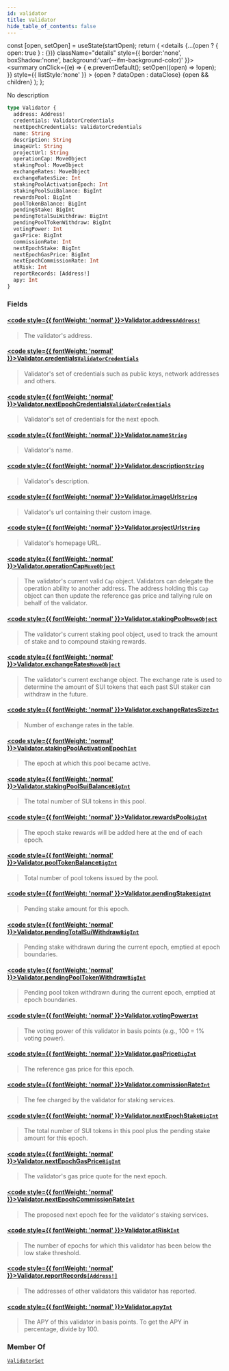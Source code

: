 ```yaml
---
id: validator
title: Validator
hide_table_of_contents: false
---
```









  const [open, setOpen] = useState(startOpen);
  return (
    <details {...(open ? { open: true } : {})} className="details" style={{ border:'none', boxShadow:'none', background:'var(--ifm-background-color)' }}>
      <summary
        onClick={(e) => {
          e.preventDefault();
          setOpen((open) => !open);
        }}
        style={{ listStyle:'none' }}
      >
      {open ? dataOpen : dataClose}
      </summary>
      {open && children}
    </details>
  );
};








No description


```graphql
type Validator {
  address: Address!
  credentials: ValidatorCredentials
  nextEpochCredentials: ValidatorCredentials
  name: String
  description: String
  imageUrl: String
  projectUrl: String
  operationCap: MoveObject
  stakingPool: MoveObject
  exchangeRates: MoveObject
  exchangeRatesSize: Int
  stakingPoolActivationEpoch: Int
  stakingPoolSuiBalance: BigInt
  rewardsPool: BigInt
  poolTokenBalance: BigInt
  pendingStake: BigInt
  pendingTotalSuiWithdraw: BigInt
  pendingPoolTokenWithdraw: BigInt
  votingPower: Int
  gasPrice: BigInt
  commissionRate: Int
  nextEpochStake: BigInt
  nextEpochGasPrice: BigInt
  nextEpochCommissionRate: Int
  atRisk: Int
  reportRecords: [Address!]
  apy: Int
}
```




### Fields

#### [<code style={{ fontWeight: 'normal' }}>Validator.<b>address</b></code>](#)<Bullet />[`Address!`](/references/sui-api/graphql/reference/objects/address) <Badge class="badge badge--secondary" text="non-null"/> <Badge class="badge badge--secondary" text="object"/> 
> 
> 
> The validator's address.
> 

#### [<code style={{ fontWeight: 'normal' }}>Validator.<b>credentials</b></code>](#)<Bullet />[`ValidatorCredentials`](/references/sui-api/graphql/reference/objects/validator-credentials) <Badge class="badge badge--secondary" text="object"/> 
> 
> 
> Validator's set of credentials such as public keys, network addresses and others.
> 

#### [<code style={{ fontWeight: 'normal' }}>Validator.<b>nextEpochCredentials</b></code>](#)<Bullet />[`ValidatorCredentials`](/references/sui-api/graphql/reference/objects/validator-credentials) <Badge class="badge badge--secondary" text="object"/> 
> 
> 
> Validator's set of credentials for the next epoch.
> 

#### [<code style={{ fontWeight: 'normal' }}>Validator.<b>name</b></code>](#)<Bullet />[`String`](/references/sui-api/graphql/reference/scalars/string) <Badge class="badge badge--secondary" text="scalar"/> 
> 
> 
> Validator's name.
> 

#### [<code style={{ fontWeight: 'normal' }}>Validator.<b>description</b></code>](#)<Bullet />[`String`](/references/sui-api/graphql/reference/scalars/string) <Badge class="badge badge--secondary" text="scalar"/> 
> 
> 
> Validator's description.
> 

#### [<code style={{ fontWeight: 'normal' }}>Validator.<b>imageUrl</b></code>](#)<Bullet />[`String`](/references/sui-api/graphql/reference/scalars/string) <Badge class="badge badge--secondary" text="scalar"/> 
> 
> 
> Validator's url containing their custom image.
> 

#### [<code style={{ fontWeight: 'normal' }}>Validator.<b>projectUrl</b></code>](#)<Bullet />[`String`](/references/sui-api/graphql/reference/scalars/string) <Badge class="badge badge--secondary" text="scalar"/> 
> 
> 
> Validator's homepage URL.
> 

#### [<code style={{ fontWeight: 'normal' }}>Validator.<b>operationCap</b></code>](#)<Bullet />[`MoveObject`](/references/sui-api/graphql/reference/objects/move-object) <Badge class="badge badge--secondary" text="object"/> 
> 
> 
> The validator's current valid `Cap` object. Validators can delegate
> the operation ability to another address. The address holding this `Cap` object
> can then update the reference gas price and tallying rule on behalf of the validator.
> 

#### [<code style={{ fontWeight: 'normal' }}>Validator.<b>stakingPool</b></code>](#)<Bullet />[`MoveObject`](/references/sui-api/graphql/reference/objects/move-object) <Badge class="badge badge--secondary" text="object"/> 
> 
> 
> The validator's current staking pool object, used to track the amount of stake
> and to compound staking rewards.
> 

#### [<code style={{ fontWeight: 'normal' }}>Validator.<b>exchangeRates</b></code>](#)<Bullet />[`MoveObject`](/references/sui-api/graphql/reference/objects/move-object) <Badge class="badge badge--secondary" text="object"/> 
> 
> 
> The validator's current exchange object. The exchange rate is used to determine
> the amount of SUI tokens that each past SUI staker can withdraw in the future.
> 

#### [<code style={{ fontWeight: 'normal' }}>Validator.<b>exchangeRatesSize</b></code>](#)<Bullet />[`Int`](/references/sui-api/graphql/reference/scalars/int) <Badge class="badge badge--secondary" text="scalar"/> 
> 
> 
> Number of exchange rates in the table.
> 

#### [<code style={{ fontWeight: 'normal' }}>Validator.<b>stakingPoolActivationEpoch</b></code>](#)<Bullet />[`Int`](/references/sui-api/graphql/reference/scalars/int) <Badge class="badge badge--secondary" text="scalar"/> 
> 
> 
> The epoch at which this pool became active.
> 

#### [<code style={{ fontWeight: 'normal' }}>Validator.<b>stakingPoolSuiBalance</b></code>](#)<Bullet />[`BigInt`](/references/sui-api/graphql/reference/scalars/big-int) <Badge class="badge badge--secondary" text="scalar"/> 
> 
> 
> The total number of SUI tokens in this pool.
> 

#### [<code style={{ fontWeight: 'normal' }}>Validator.<b>rewardsPool</b></code>](#)<Bullet />[`BigInt`](/references/sui-api/graphql/reference/scalars/big-int) <Badge class="badge badge--secondary" text="scalar"/> 
> 
> 
> The epoch stake rewards will be added here at the end of each epoch.
> 

#### [<code style={{ fontWeight: 'normal' }}>Validator.<b>poolTokenBalance</b></code>](#)<Bullet />[`BigInt`](/references/sui-api/graphql/reference/scalars/big-int) <Badge class="badge badge--secondary" text="scalar"/> 
> 
> 
> Total number of pool tokens issued by the pool.
> 

#### [<code style={{ fontWeight: 'normal' }}>Validator.<b>pendingStake</b></code>](#)<Bullet />[`BigInt`](/references/sui-api/graphql/reference/scalars/big-int) <Badge class="badge badge--secondary" text="scalar"/> 
> 
> 
> Pending stake amount for this epoch.
> 

#### [<code style={{ fontWeight: 'normal' }}>Validator.<b>pendingTotalSuiWithdraw</b></code>](#)<Bullet />[`BigInt`](/references/sui-api/graphql/reference/scalars/big-int) <Badge class="badge badge--secondary" text="scalar"/> 
> 
> 
> Pending stake withdrawn during the current epoch, emptied at epoch boundaries.
> 

#### [<code style={{ fontWeight: 'normal' }}>Validator.<b>pendingPoolTokenWithdraw</b></code>](#)<Bullet />[`BigInt`](/references/sui-api/graphql/reference/scalars/big-int) <Badge class="badge badge--secondary" text="scalar"/> 
> 
> 
> Pending pool token withdrawn during the current epoch, emptied at epoch boundaries.
> 

#### [<code style={{ fontWeight: 'normal' }}>Validator.<b>votingPower</b></code>](#)<Bullet />[`Int`](/references/sui-api/graphql/reference/scalars/int) <Badge class="badge badge--secondary" text="scalar"/> 
> 
> 
> The voting power of this validator in basis points (e.g., 100 = 1% voting power).
> 

#### [<code style={{ fontWeight: 'normal' }}>Validator.<b>gasPrice</b></code>](#)<Bullet />[`BigInt`](/references/sui-api/graphql/reference/scalars/big-int) <Badge class="badge badge--secondary" text="scalar"/> 
> 
> 
> The reference gas price for this epoch.
> 

#### [<code style={{ fontWeight: 'normal' }}>Validator.<b>commissionRate</b></code>](#)<Bullet />[`Int`](/references/sui-api/graphql/reference/scalars/int) <Badge class="badge badge--secondary" text="scalar"/> 
> 
> 
> The fee charged by the validator for staking services.
> 

#### [<code style={{ fontWeight: 'normal' }}>Validator.<b>nextEpochStake</b></code>](#)<Bullet />[`BigInt`](/references/sui-api/graphql/reference/scalars/big-int) <Badge class="badge badge--secondary" text="scalar"/> 
> 
> 
> The total number of SUI tokens in this pool plus
> the pending stake amount for this epoch.
> 

#### [<code style={{ fontWeight: 'normal' }}>Validator.<b>nextEpochGasPrice</b></code>](#)<Bullet />[`BigInt`](/references/sui-api/graphql/reference/scalars/big-int) <Badge class="badge badge--secondary" text="scalar"/> 
> 
> 
> The validator's gas price quote for the next epoch.
> 

#### [<code style={{ fontWeight: 'normal' }}>Validator.<b>nextEpochCommissionRate</b></code>](#)<Bullet />[`Int`](/references/sui-api/graphql/reference/scalars/int) <Badge class="badge badge--secondary" text="scalar"/> 
> 
> 
> The proposed next epoch fee for the validator's staking services.
> 

#### [<code style={{ fontWeight: 'normal' }}>Validator.<b>atRisk</b></code>](#)<Bullet />[`Int`](/references/sui-api/graphql/reference/scalars/int) <Badge class="badge badge--secondary" text="scalar"/> 
> 
> 
> The number of epochs for which this validator has been below the
> low stake threshold.
> 

#### [<code style={{ fontWeight: 'normal' }}>Validator.<b>reportRecords</b></code>](#)<Bullet />[`[Address!]`](/references/sui-api/graphql/reference/objects/address) <Badge class="badge badge--secondary" text="list"/> <Badge class="badge badge--secondary" text="object"/> 
> 
> 
> The addresses of other validators this validator has reported.
> 

#### [<code style={{ fontWeight: 'normal' }}>Validator.<b>apy</b></code>](#)<Bullet />[`Int`](/references/sui-api/graphql/reference/scalars/int) <Badge class="badge badge--secondary" text="scalar"/> 
> 
> 
> The APY of this validator in basis points.
> To get the APY in percentage, divide by 100.
> 



### Member Of

[`ValidatorSet`](/references/sui-api/graphql/reference/objects/validator-set)  <Badge class="badge badge--secondary" text="object"/>

